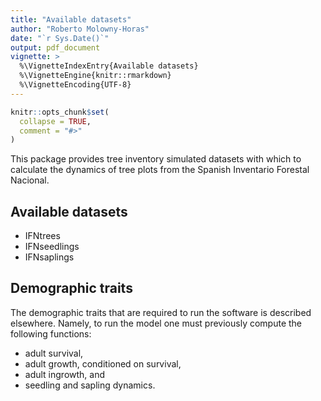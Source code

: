 ```yaml
---
title: "Available datasets"
author: "Roberto Molowny-Horas"
date: "`r Sys.Date()`"
output: pdf_document
vignette: >
  %\VignetteIndexEntry{Available datasets}
  %\VignetteEngine{knitr::rmarkdown}
  %\VignetteEncoding{UTF-8}
---
```


```r
knitr::opts_chunk$set(
  collapse = TRUE,
  comment = "#>"
)
```


This package provides tree inventory simulated datasets with which to calculate the dynamics of tree plots from the Spanish Inventario Forestal Nacional.

## Available datasets

* IFNtrees
* IFNseedlings
* IFNsaplings

## Demographic traits

The demographic traits that are required to run the \cite{fpm} software is described elsewhere. Namely, to run the model one must previously compute the following functions:

* adult survival,
* adult growth, conditioned on survival,
* adult ingrowth, and
* seedling and sapling dynamics.


